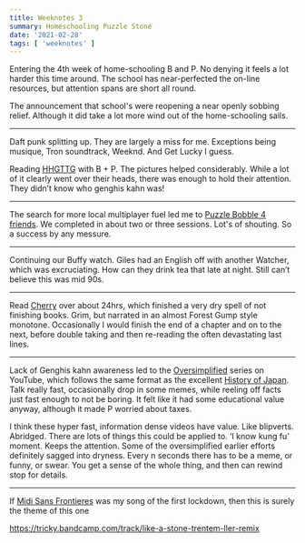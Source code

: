```yaml
---
title: Weeknotes 3
summary: Homeschooling Puzzle Stone
date: '2021-02-28'
tags: [ 'weeknotes' ]
---
```




Entering the 4th week of home-schooling B and P. No denying it feels a lot harder this time around.
The school has near-perfected the on-line resources, but attention spans are short all round.

The announcement that school's were reopening a near openly sobbing relief. 
Although it did take a lot more wind out of the home-schooling sails.

---

Daft punk splitting up. They are largely a miss for me. Exceptions being musique, Tron soundtrack, Weeknd. 
And Get Lucky I guess.

Reading [HHGTTG](https://openlibrary.org/books/OL1230137M/The_illustrated_hitchhiker%27s_guide_to_the_galaxy) with B + P. 
The pictures helped considerably. While a lot of it clearly went over their heads, there was enough to hold their attention. 
They didn’t know who genghis kahn was!

---

The search for more local multiplayer fuel led me 
to [Puzzle Bobble 4 friends](https://www.nintendo.com/games/detail/bubble-bobble-4-friends-the-baron-is-back-switch/).
We completed in about two or three sessions. Lot's of shouting. So a success by any messure.

---

Continuing our Buffy watch. Giles had an English off with another Watcher, which was excruciating. How can they drink tea that late at night. 
Still can’t believe this was mid 90s.


---


Read [Cherry](https://uk.bookshop.org/books/cherry-9781784708832/9781784708832) over about 24hrs, which finished a very dry spell of 
not finishing books. 
Grim, but narrated in an almost Forest Gump style monotone. Occasionally I would finish the end of a chapter and on to the next, 
before double taking and then re-reading the often devastating last lines.


---

Lack of Genghis kahn awareness led to the [Oversimplified](https://m.youtube.com/watch?v=26EivpCPHnQ) series on YouTube, which follows 
the same format as the excellent [History of Japan](https://www.youtube.com/watch?v=Mh5LY4Mz15o). Talk really fast, occasionally drop 
in some memes, while reeling off facts just fast enough to not be boring. It felt like it had some 
educational value anyway, although it made P worried about taxes.

I think these hyper fast, information dense videos have value.
Like blipverts. Abridged. There are lots of things this could be applied to. ‘I know kung fu’ moment. Keeps the attention. Some of the 
oversimplified earlier efforts definitely sagged into dryness. Every n seconds there has to be a meme, or funny, or swear. 
You get a sense of the whole thing, and then can rewind stop for details.

---

If [Midi Sans Frontieres](https://m.youtube.com/watch?v=X_k2lih0T6U) was my song of the first lockdown, then this is surely the theme of this one

https://tricky.bandcamp.com/track/like-a-stone-trentem-ller-remix


